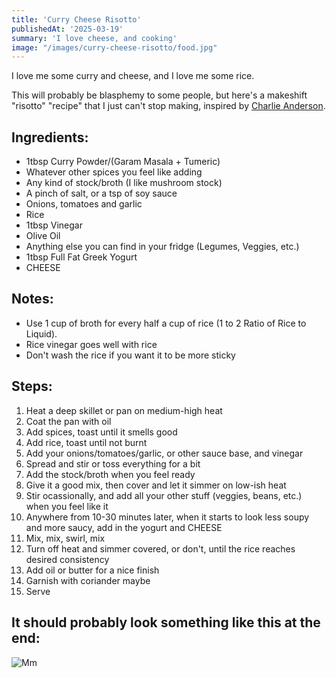 ```yaml
---
title: 'Curry Cheese Risotto'
publishedAt: '2025-03-19'
summary: 'I love cheese, and cooking'
image: "/images/curry-cheese-risotto/food.jpg"
---
```


I love me some curry and cheese, and I love me some rice. 

This will probably be blasphemy to some people, but here's a makeshift "risotto" "recipe" that I just can't stop making, inspired by [Charlie Anderson](https://www.youtube.com/watch?v=VElbm2CmNJE).

## Ingredients:
- 1tbsp Curry Powder/(Garam Masala + Tumeric)
- Whatever other spices you feel like adding
- Any kind of stock/broth (I like mushroom stock)
- A pinch of salt, or a tsp of soy sauce
- Onions, tomatoes and garlic
- Rice
- 1tbsp Vinegar
- Olive Oil
- Anything else you can find in your fridge (Legumes, Veggies, etc.)
- 1tbsp Full Fat Greek Yogurt
- CHEESE

## Notes:
- Use 1 cup of broth for every half a cup of rice (1 to 2 Ratio of Rice to Liquid).
- Rice vinegar goes well with rice
- Don't wash the rice if you want it to be more sticky

## Steps:
1. Heat a deep skillet or pan on medium-high heat
2. Coat the pan with oil
3. Add spices, toast until it smells good
4. Add rice, toast until not burnt
5. Add your onions/tomatoes/garlic, or other sauce base, and vinegar
6. Spread and stir or toss everything for a bit
7. Add the stock/broth when you feel ready
8. Give it a good mix, then cover and let it simmer on low-ish heat
9. Stir ocassionally, and add all your other stuff (veggies, beans, etc.) when you feel like it
10. Anywhere from 10-30 minutes later, when it starts to look less soupy and more saucy, add in the yogurt and CHEESE
11. Mix, mix, swirl, mix
12. Turn off heat and simmer covered, or don't, until the rice reaches desired consistency
13. Add oil or butter for a nice finish
14. Garnish with coriander maybe
15. Serve

## It should probably look something like this at the end:
![Mm](/images/curry-cheese-risotto/food.jpg)